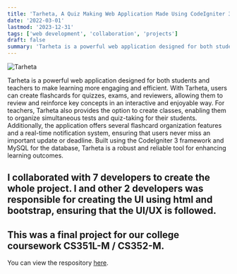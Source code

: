 ```yaml
---
title: 'Tarheta, A Quiz Making Web Application Made Using CodeIgniter 3'
date: '2022-03-01'
lastmod: '2023-12-31'
tags: ['web development', 'collaboration', 'projects']
draft: false
summary: 'Tarheta is a powerful web application designed for both students and teachers to make learning more engaging and efficient. Built with CodeIgniter 3.'
---
```


![Tarheta](/static/images/tarheta.png)

Tarheta is a powerful web application designed for both students and teachers to make learning more engaging and efficient.
With Tarheta, users can create flashcards for quizzes, exams, and reviewers, allowing them to review and reinforce key concepts in an interactive and enjoyable way.
For teachers, Tarheta also provides the option to create classes, enabling them to organize simultaneous tests and quiz-taking for their students.
Additionally, the application offers several flashcard organization features and a real-time notification system, ensuring that users never miss an important update or deadline.
Built using the CodeIgniter 3 framework and MySQL for the database,
Tarheta is a robust and reliable tool for enhancing learning outcomes.

## I collaborated with 7 developers to create the whole project. I and other 2 developers was responsible for creating the UI using html and bootstrap, ensuring that the UI/UX is followed.

## This was a final project for our college coursework CS351L-M / CS352-M.

You can view the respository [here](https://github.com/JayTheBee/tarheta).
